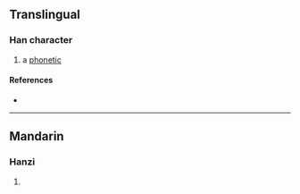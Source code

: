 {{character info/new}}
==Translingual==

===Han character===
{{Han char|rn=30|rad=口|as=10|sn=13|four=|canj=RYNB|ids=⿰口通}}

# a [[phonetic]]

====References====
* {{Han ref|kx=0206.201|hdz=10672.020|uh=55F5|ud=22005}}

----

==Mandarin==

===Hanzi===
{{cmn-hanzi|pin=[[tōng]] ([[tong1]]), [[piào]] ([[piao4]])|wg=t'ung<sup>1</sup>, p'iao<sup>4</sup>}}

# {{defn|lang=cmn|sort=口10}}